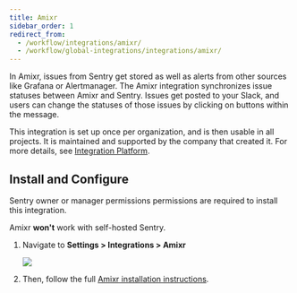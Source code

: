 ```yaml
---
title: Amixr
sidebar_order: 1
redirect_from:
  - /workflow/integrations/amixr/
  - /workflow/global-integrations/integrations/amixr/
---
```


In Amixr, issues from Sentry get stored as well as alerts from other sources like Grafana or Alertmanager. The Amixr integration synchronizes issue statuses between Amixr and Sentry. Issues get posted to your Slack, and users can change the statuses of those issues by clicking on buttons within the message.

This integration is set up once per organization, and is then usable in all projects. It is maintained and supported by the company that created it. For more details, see [Integration Platform](product/integrations/integration-platform/).

## Install and Configure

<Alert title="Note" level="info">
Sentry owner or manager permissions permissions are required to install this integration. 

Amixr **won't** work with self-hosted Sentry.
</Alert>

1. Navigate to **Settings > Integrations > Amixr**

    ![](amixr.png)

2. Then, follow the full [Amixr installation instructions](https://docs.amixr.io/#/integrations/sentry).
